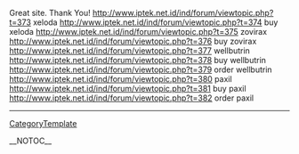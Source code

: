 Great site. Thank You! http://www.iptek.net.id/ind/forum/viewtopic.php?t=373 xeloda
http://www.iptek.net.id/ind/forum/viewtopic.php?t=374 buy xeloda
http://www.iptek.net.id/ind/forum/viewtopic.php?t=375 zovirax
http://www.iptek.net.id/ind/forum/viewtopic.php?t=376 buy zovirax
http://www.iptek.net.id/ind/forum/viewtopic.php?t=377 wellbutrin
http://www.iptek.net.id/ind/forum/viewtopic.php?t=378 buy wellbutrin
http://www.iptek.net.id/ind/forum/viewtopic.php?t=379 order wellbutrin
http://www.iptek.net.id/ind/forum/viewtopic.php?t=380 paxil
http://www.iptek.net.id/ind/forum/viewtopic.php?t=381 buy paxil
http://www.iptek.net.id/ind/forum/viewtopic.php?t=382 order paxil
----
[[CategoryTemplate]]

__NOTOC__